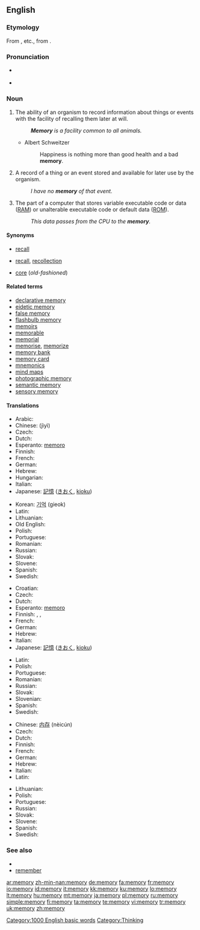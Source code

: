 ==English==

{{rank|Greek|island|special|935|memory|proved|plan|pain}}

===Etymology===
From {{etyl|xno}} {{term|memorie}}, {{etyl|fro}} {{term|memoire}} etc., from {{etyl|la}} {{term|memoria}}.

===Pronunciation===
*{{a|UK}} {{IPA|/ˈmɛməɹi/}}
* {{audio|en-us-memory.ogg|Audio (US)}}

===Noun===
{{en-noun|memor|ies|-}}

# {{uncountable}} The ability of an organism to record information about things or events with the facility of recalling them later at will.
#: '''''Memory''' is a facility common to all animals.''
#* {{rfdate}} Albert Schweitzer
#*: Happiness is nothing more than good health and a bad '''memory'''.
# A record of a thing or an event stored and available for later use by the organism.
#: ''I have no '''memory''' of that event.''
# {{computing}} The part of a computer that stores variable executable code or data ([[RAM]]) or unalterable executable code or default data ([[ROM]]).
#: ''This data passes from the CPU to the '''memory'''.''

====Synonyms====
* {{italbrac-colon|ability to recall}} [[recall]]
* {{italbrac-colon|stored record}} [[recall]], [[recollection]]
* {{italbrac-colon|RAM or ROM}} [[core]] (''old-fashioned'')

====Related terms====
* [[declarative memory]]
* [[eidetic memory]]
* [[false memory]]
* [[flashbulb memory]]
* [[memoir]]s
* [[memorable]]
* [[memorial]]
* [[memorise]], [[memorize]]
* [[memory bank]]
* [[memory card]]
* [[mnemonics]]
* [[mind maps]]
* [[photographic memory]]
* [[semantic memory]]
* [[sensory memory]]

====Translations====
{{trans-top|ability to recall}}
* Arabic: {{Arab|[[ذاكرة]]}} {{IPAchar|(ðākira)}} {{f}}
* Chinese: {{zh-ts|記憶|记忆}} (jìyì)
* Czech: {{t-|cs|paměť|f}}
* Dutch: {{t|nl|geheugen}}
* Esperanto: [[memoro]]
* Finnish: {{t+|fi|muisti}}
* French: {{t+|fr|mémoire|f}}
* German: {{t+|de|Gedächtnis|n}}
* Hebrew: {{t+|he|זכרון|m|tr=zikarón|sc=Hebr}}
* Hungarian: {{t|hu|emlékezet}}
* Italian: {{t+|it|memoria|f}}
* Japanese: [[記憶]] ([[きおく]], [[kioku]])
{{trans-mid}}
* Korean: [[기억]] (gieok)
* Latin: {{t-|la|memoria|f}}
* Lithuanian: {{t|lt|atmintis|f|xs=Lithuanian}}
* Old English: {{t-|ang|gemynd|alt=ġemynd|xs=Old English}}
* Polish: {{t+|pl|pamięć|f}}
* Portuguese: {{t+|pt|memória|f}}
* Romanian: {{t-|ro|memorie|f}}
* Russian: {{t+|ru|память|f|tr=pámjat’|sc=Cyrl}}
* Slovak: {{t-|sk|pamäť|f}}
* Slovene: {{t+|sl|spomin|m}}
* Spanish: {{t-|es|memoria|f}}
* Swedish: {{t+|sv|minne|n}}
{{trans-bottom}}

{{trans-top|stored record}}
* Croatian: {{t-|hr|sjećanje}}
* Czech: {{t-|cs|vzpomínka|f}}
* Dutch: {{t-|nl|herinnering}}
* Esperanto: [[memoro]]
* Finnish: {{t|fi|muistikuva}}, {{t+|fi|muisto}}, {{t+|fi|muisti}}
* French: {{t+|fr|souvenir|m}}
* German: {{t+|de|Erinnerung|f}}
* Hebrew: {{t+|he|זכרון|m|tr=zikarón|sc=Hebr}}
* Italian: {{t+|it|memoria|f}}
* Japanese: [[記憶]] ([[きおく]], [[kioku]])
{{trans-mid}}
* Latin: {{t-|la|memoria|f}}
* Polish: {{t|pl|wspomnienie|n}}
* Portuguese: {{t|pt|lembrança|f}}
* Romanian: {{t-|ro|amintire|f}}
* Russian: {{t|ru|воспоминание|n|tr=vospominánije|sc=Cyrl}}
* Slovak: {{t|sk|spomienka|f}}
* Slovenian: {{t+|sl|spomin|m}}
* Spanish: {{t-|es|memoria|f}}
* Swedish: {{t+|sv|minne|n}}
{{trans-bottom}}

{{trans-top|RAM or ROM}}
* Chinese: [[内存]] (nèicún)
* Czech: {{t-|cs|paměť|f}}
* Dutch: {{t|nl|geheugen}}
* Finnish: {{t+|fi|muisti}}
* French: {{t+|fr|mémoire|f}}
* German: {{t+|de|Speicher|m}}
* Hebrew: {{t+|he|זכרון|m|tr=zikarón|sc=Hebr}}
* Italian: {{t+|it|memoria|f}}
* Latin: {{t-|la|memoria|f}}
{{trans-mid}}
* Lithuanian: {{t|lt|atmintinė|f|xs=Lithuanian}}
* Polish: {{t+|pl|pamięć|f}}
* Portuguese: {{t+|pt|memória|f}}
* Russian: {{t+|ru|память|f|tr=pámjat’|sc=Cyrl}}
* Slovak: {{t-|sk|pamäť|f}}
* Slovene: {{t+|sl|spomin|m}}
* Spanish: {{t-|es|memoria|f}}
* Swedish: {{t+|sv|minne|n}}
{{trans-bottom}}

===See also===
* {{wikipedia}}
* [[remember]]

[[Category:1000 English basic words]]
[[Category:Thinking]]

[[ar:memory]]
[[zh-min-nan:memory]]
[[de:memory]]
[[fa:memory]]
[[fr:memory]]
[[io:memory]]
[[id:memory]]
[[it:memory]]
[[kk:memory]]
[[ku:memory]]
[[lo:memory]]
[[lt:memory]]
[[hu:memory]]
[[mt:memory]]
[[ja:memory]]
[[pl:memory]]
[[ru:memory]]
[[simple:memory]]
[[fi:memory]]
[[ta:memory]]
[[te:memory]]
[[vi:memory]]
[[tr:memory]]
[[uk:memory]]
[[zh:memory]]